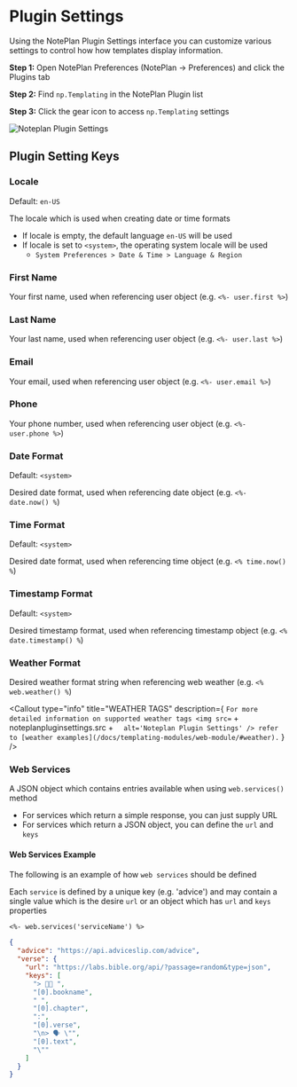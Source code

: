 
# Plugin Settings

Using the NotePlan Plugin Settings interface you can customize various settings to control how how templates display information.

**Step 1:** Open NotePlan Preferences (NotePlan -> Preferences) and click the Plugins tab

**Step 2:** Find `np.Templating` in the NotePlan Plugin list

**Step 3:** Click the gear icon to access `np.Templating` settings

<img src={noteplanpluginsettings.src} alt="Noteplan Plugin Settings" />

## Plugin Setting Keys

### Locale

Default: `en-US`

The locale which is used when creating date or time formats

- If locale is empty, the default language `en-US` will be used
- If locale is set to `<system>`, the operating system locale will be used
  - `System Preferences > Date & Time > Language & Region`

### First Name

Your first name, used when referencing user object (e.g. `<%- user.first %>`)

### Last Name

Your last name, used when referencing user object (e.g. `<%- user.last %>`)

### Email

Your email, used when referencing user object (e.g. `<%- user.email %>`)

### Phone

Your phone number, used when referencing user object (e.g. `<%- user.phone %>`)

### Date Format

Default: `<system>`

Desired date format, used when referencing date object (e.g. `<%- date.now() %`)

### Time Format

Default: `<system>`

Desired date format, used when referencing time object (e.g. `<% time.now() %`)

### Timestamp Format

Default: `<system>`

Desired timestamp format, used when referencing timestamp object (e.g. `<% date.timestamp() %`)

### Weather Format

Desired weather format string when referencing web weather (e.g. `<% web.weather() %`)

<Callout
  type="info"
  title="WEATHER TAGS"
  description={
    `For more detailed information on supported weather tags <img src=` +
    noteplanpluginsettings.src +
    `  alt='Noteplan Plugin Settings' /> refer to [weather examples](/docs/templating-modules/web-module/#weather).`
  }
/>

### Web Services

A JSON object which contains entries available when using `web.services()` method

- For services which return a simple response, you can just supply URL
- For services which return a JSON object, you can define the `url` and `keys`

#### Web Services Example

The following is an example of how `web services` should be defined

Each `service` is defined by a unique key (e.g. 'advice') and may contain a single value which is the desire `url` or an object which has `url` and `keys` properties

```markdown
<%- web.services('serviceName') %>
```

```json
{
  "advice": "https://api.adviceslip.com/advice",
  "verse": {
    "url": "https://labs.bible.org/api/?passage=random&type=json",
    "keys": [
      "> 🙏🏻 ",
      "[0].bookname",
      " ",
      "[0].chapter",
      ":",
      "[0].verse",
      "\n> 🗣 \"",
      "[0].text",
      "\""
    ]
  }
}
```

<Callout
  type="info"
  title="WEB MODULE"
  description="For more information about using web services, refer to [Web Module](/docs/templating-modules/web-module)"
/>
